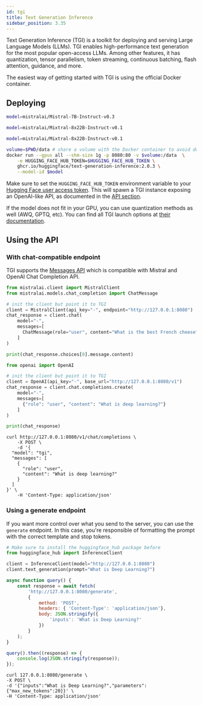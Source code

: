 ```yaml
---
id: tgi
title: Text Generation Inference
sidebar_position: 3.35
---
```



Text Generation Inference (TGI) is a toolkit for deploying and serving Large Language Models (LLMs). TGI enables high-performance text generation for the most popular open-access LLMs. Among other features, it has quantization, tensor parallelism, token streaming, continuous batching, flash attention, guidance, and more.

The easiest way of getting started with TGI is using the official Docker container.

## Deploying

<Tabs>
  <TabItem value="mistral7b" label="Mistral-7B" default>

```bash
model=mistralai/Mistral-7B-Instruct-v0.3
```

  </TabItem>
  <TabItem value="mixtral8x7b" label="Mixtral-8X7B">

```bash
model=mistralai/Mixtral-8x22B-Instruct-v0.1
```

  </TabItem>
  <TabItem value="mixtral8x22b" label="Mixtral-8X22B">

```bash
model=mistralai/Mixtral-8x22B-Instruct-v0.1
```

  </TabItem>
</Tabs>

```bash
volume=$PWD/data # share a volume with the Docker container to avoid downloading weights every run
docker run --gpus all --shm-size 1g -p 8080:80 -v $volume:/data  \
    -e HUGGING_FACE_HUB_TOKEN=$HUGGING_FACE_HUB_TOKEN \
    ghcr.io/huggingface/text-generation-inference:2.0.3 \
    --model-id $model
```

Make sure to set the `HUGGING_FACE_HUB_TOKEN` environment variable to your [Hugging Face user access token](https://huggingface.co/docs/hub/security-tokens). This will spawn a TGI instance exposing an OpenAI-like API, as documented in the [API section](/api).  

If the model does not fit in your GPU, you can use quantization methods as well (AWQ, GPTQ, etc). You can find all TGI launch options at [their documentation](https://huggingface.co/docs/text-generation-inference/en/basic_tutorials/launcher). 

## Using the API


### With chat-compatible endpoint

TGI supports the [Messages API](https://huggingface.co/docs/text-generation-inference/en/messages_api) which is compatible with Mistral and OpenAI Chat Completion API.

<Tabs>
  <TabItem value="mistralclient" label="Using MistralClient" default>

```python
from mistralai.client import MistralClient
from mistralai.models.chat_completion import ChatMessage

# init the client but point it to TGI
client = MistralClient(api_key="-", endpoint="http://127.0.0.1:8080")
chat_response = client.chat(
    model="-",
    messages=[
      ChatMessage(role="user", content="What is the best French cheese?")
    ]
)

print(chat_response.choices[0].message.content)
```

  </TabItem>
  <TabItem value="openai" label="Using OpenAI Client" default>

```python
from openai import OpenAI

# init the client but point it to TGI
client = OpenAI(api_key="-", base_url="http://127.0.0.1:8080/v1")
chat_response = client.chat.completions.create(
    model="-",
    messages=[
      {"role": "user", "content": "What is deep learning?"}
    ]
)

print(chat_response)
```

  </TabItem>
  <TabItem value="curl" label="Using cURL" default>

```
curl http://127.0.0.1:8080/v1/chat/completions \
    -X POST \
    -d '{
  "model": "tgi",
  "messages": [
    {
      "role": "user",
      "content": "What is deep learning?"
    }
  ]
}' \
    -H 'Content-Type: application/json'
```

  </TabItem>
</Tabs>


### Using a generate endpoint

If you want more control over what you send to the server, you can use the `generate` endpoint. In this case, you're responsible of formatting the prompt with the correct template and stop tokens.

<Tabs>
  <TabItem value="python" label="Using Python" default>

```python
# Make sure to install the huggingface_hub package before
from huggingface_hub import InferenceClient

client = InferenceClient(model="http://127.0.0.1:8080")
client.text_generation(prompt="What is Deep Learning?")
```

  </TabItem>
  <TabItem value="javascript" label="Using JavaScript" default>

```javascript
async function query() {
    const response = await fetch(
        'http://127.0.0.1:8080/generate',
        {
            method: 'POST',
            headers: { 'Content-Type': 'application/json'},
            body: JSON.stringify({
                'inputs': 'What is Deep Learning?'
            })
        }
    );
}

query().then((response) => {
    console.log(JSON.stringify(response));
});
```

  </TabItem>
  <TabItem value="curl" label="Using cURL" default>

```
curl 127.0.0.1:8080/generate \
-X POST \
-d '{"inputs":"What is Deep Learning?","parameters":{"max_new_tokens":20}}' \
-H 'Content-Type: application/json'
```

  </TabItem>
</Tabs>